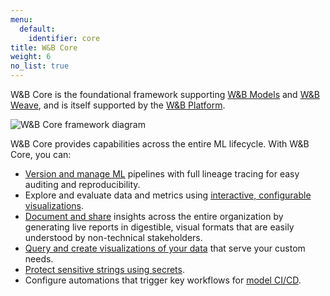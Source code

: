 ```yaml
---
menu:
  default:
    identifier: core
title: W&B Core
weight: 6
no_list: true
---
```


W&B Core is the foundational framework supporting [W&B Models](/models/) and [W&B Weave](/guides/weave/), and is itself supported by the [W&B Platform](/platform/hosting/). 

<Frame>
    <img src="/images/general/core.png" alt="W&B Core framework diagram"  />
</Frame>

W&B Core provides capabilities across the entire ML lifecycle. With W&B Core, you can:

- [Version and manage ML](/models/artifacts/) pipelines with full lineage tracing for easy auditing and reproducibility.
- Explore and evaluate data and metrics using [interactive, configurable visualizations](/models/tables/).
- [Document and share](/models/reports/) insights across the entire organization by generating live reports in digestible, visual formats that are easily understood by non-technical stakeholders.
- [Query and create visualizations of your data](/models/app/features/panels/query-panels/) that serve your custom needs.
- [Protect sensitive strings using secrets](/platform/secrets/).
- Configure automations that trigger key workflows for [model CI/CD](/models/automations/).
